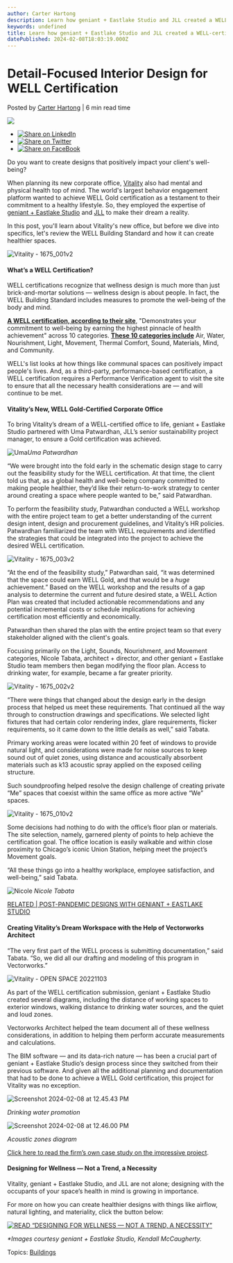 ```yaml
---
author: Carter Hartong
description: Learn how geniant + Eastlake Studio and JLL created a WELL-certified office space for Vitality.
keywords: undefined
title: Learn how geniant + Eastlake Studio and JLL created a WELL-certified office space for Vitality. 
datePublished: 2024-02-08T18:03:19.000Z
---
```

  

# Detail-Focused Interior Design for WELL Certification

 Posted by [Carter Hartong](https://blog.vectorworks.net/author/carter-hartong) | 6 min read time 

![](https://blog.vectorworks.net/hubfs/Blog%20Images/240208_INT%20Vitality/blog-1440x800-3.png) 

* [![Share on LinkedIn](https://2659751.fs1.hubspotusercontent-na1.net/hubfs/2659751/michaelDemo/share-LI.png)](http://www.linkedin.com/shareArticle?mini=true&url=https%3A%2F%2Fblog.vectorworks.net%2Fquick-look-well-certified-corporate-office-design)
* [![Share on Twitter](https://2659751.fs1.hubspotusercontent-na1.net/hubfs/2659751/michaelDemo/share-TW.png)](https://www.twitter.com/share?text=Detail-Focused%20Interior%20Design%20for%20WELL%20Certification&url=https%3A%2F%2Fblog.vectorworks.net%2Fquick-look-well-certified-corporate-office-design&via=PMGTweets)
* [![Share on FaceBook](https://2659751.fs1.hubspotusercontent-na1.net/hubfs/2659751/michaelDemo/share-FB.png)](https://www.facebook.com/sharer/sharer.php?u=https%3A%2F%2Fblog.vectorworks.net%2Fquick-look-well-certified-corporate-office-design)

Do you want to create designs that positively impact your client's well-being?

When planning its new corporate office, [Vitality](https://www.vitalitygroup.com/company/) also had mental and physical health top of mind. The world's largest behavior engagement platform wanted to achieve WELL Gold certification as a testament to their commitment to a healthy lifestyle. So, they employed the expertise of [geniant + Eastlake Studio](https://eastlakestudio.com/) and [JLL](https://www.us.jll.com/en/solutions/sustainability-services?highlight=sustainability) to make their dream a reality.

In this post, you'll learn about Vitality's new office, but before we dive into specifics, let's review the WELL Building Standard and how it can create healthier spaces.

![Vitality - 1675_001v2](https://blog.vectorworks.net/hs-fs/hubfs/Blog%20Images/240208_INT%20Vitality/Vitality%20-%201675_001v2.jpg?width=1440&height=928&name=Vitality%20-%201675_001v2.jpg)

#### What’s a WELL Certification?

WELL certifications recognize that wellness design is much more than just brick-and-mortar solutions — wellness design is about people. In fact, the WELL Building Standard includes measures to promote the well-being of the body and mind.

[**A WELL certification, according to their site**](https://www.wellcertified.com/certification/v2/), "Demonstrates your commitment to well-being by earning the highest pinnacle of health achievement" across 10 categories. [**These 10 categories include**](https://v2.wellcertified.com/en/wellv2/overview) Air, Water, Nourishment, Light, Movement, Thermal Comfort, Sound, Materials, Mind, and Community.

WELL's list looks at how things like communal spaces can positively impact people's lives. And, as a third-party, performance-based certification, a WELL certification requires a Performance Verification agent to visit the site to ensure that all the necessary health considerations are — and will continue to be met.

#### Vitality’s New, WELL Gold-Certified Corporate Office

To bring Vitality’s dream of a WELL-certified office to life, geniant + Eastlake Studio partnered with Uma Patwardhan, JLL’s senior sustainability project manager, to ensure a Gold certification was achieved.

![Uma](https://blog.vectorworks.net/hs-fs/hubfs/Blog%20Images/240208_INT%20Vitality/Uma.jpg?width=500&height=336&name=Uma.jpg)_Uma Patwardhan_

“We were brought into the fold early in the schematic design stage to carry out the feasibility study for the WELL certification. At that time, the client told us that, as a global health and well-being company committed to making people healthier, they’d like their return-to-work strategy to center around creating a space where people wanted to be,” said Patwardhan. 

To perform the feasibility study, Patwardhan conducted a WELL workshop with the entire project team to get a better understanding of the current design intent, design and procurement guidelines, and Vitality’s HR policies. Patwardhan familiarized the team with WELL requirements and identified the strategies that could be integrated into the project to achieve the desired WELL certification.

![Vitality - 1675_003v2](https://blog.vectorworks.net/hs-fs/hubfs/Blog%20Images/240208_INT%20Vitality/Vitality%20-%201675_003v2.jpg?width=1440&height=960&name=Vitality%20-%201675_003v2.jpg)

“At the end of the feasibility study,” Patwardhan said, “it was determined that the space could earn WELL Gold, and that would be a _huge_ achievement.” Based on the WELL workshop and the results of a gap analysis to determine the current and future desired state, a WELL Action Plan was created that included actionable recommendations and any potential incremental costs or schedule implications for achieving certification most efficiently and economically.

Patwardhan then shared the plan with the entire project team so that every stakeholder aligned with the client's goals.

Focusing primarily on the Light, Sounds, Nourishment, and Movement categories, Nicole Tabata, architect + director, and other geniant + Eastlake Studio team members then began modifying the floor plan. Access to drinking water, for example, became a far greater priority.

![Vitality - 1675_002v2](https://blog.vectorworks.net/hs-fs/hubfs/Blog%20Images/240208_INT%20Vitality/Vitality%20-%201675_002v2.jpg?width=1440&height=970&name=Vitality%20-%201675_002v2.jpg)

“There were things that changed about the design early in the design process that helped us meet these requirements. That continued all the way through to construction drawings and specifications. We selected light fixtures that had certain color rendering index, glare requirements, flicker requirements, so it came down to the little details as well,” said Tabata. 

Primary working areas were located within 20 feet of windows to provide natural light, and considerations were made for noise sources to keep sound out of quiet zones, using distance and acoustically absorbent materials such as k13 acoustic spray applied on the exposed ceiling structure.

Such soundproofing helped resolve the design challenge of creating private “Me” spaces that coexist within the same office as more active “We” spaces.

![Vitality - 1675_010v2](https://blog.vectorworks.net/hs-fs/hubfs/Blog%20Images/240208_INT%20Vitality/Vitality%20-%201675_010v2.jpg?width=1440&height=960&name=Vitality%20-%201675_010v2.jpg)

Some decisions had nothing to do with the office’s floor plan or materials. The site selection, namely, garnered plenty of points to help achieve the certification goal. The office location is easily walkable and within close proximity to Chicago’s iconic Union Station, helping meet the project’s Movement goals. 

“All these things go into a healthy workplace, employee satisfaction, and well-being,” said Tabata.

![Nicole](https://blog.vectorworks.net/hs-fs/hubfs/Blog%20Images/240208_INT%20Vitality/Nicole.jpg?width=336&height=336&name=Nicole.jpg) _Nicole Tabata_

[RELATED | POST-PANDEMIC DESIGNS WITH GENIANT + EASTLAKE STUDIO](../../../net/vectorworks/blog/how-wellness-has-become-key-in-post-pandemic-workspaces.html)

#### Creating Vitality’s Dream Workspace with the Help of Vectorworks Architect

“The very first part of the WELL process is submitting documentation,” said Tabata. “So, we did all our drafting and modeling of this program in Vectorworks.”

![Vitality - OPEN SPACE 20221103](https://blog.vectorworks.net/hs-fs/hubfs/Blog%20Images/240208_INT%20Vitality/Vitality%20-%20OPEN%20SPACE%2020221103.jpg?width=1440&height=932&name=Vitality%20-%20OPEN%20SPACE%2020221103.jpg)

As part of the WELL certification submission, geniant + Eastlake Studio created several diagrams, including the distance of working spaces to exterior windows, walking distance to drinking water sources, and the quiet and loud zones.

Vectorworks Architect helped the team document all of these wellness considerations, in addition to helping them perform accurate measurements and calculations.

The BIM software — and its data-rich nature — has been a crucial part of geniant + Eastlake Studio’s design process since they switched from their previous software. And given all the additional planning and documentation that had to be done to achieve a WELL Gold certification, this project for Vitality was no exception.

![Screenshot 2024-02-08 at 12.45.43 PM](https://blog.vectorworks.net/hs-fs/hubfs/Blog%20Images/240208_INT%20Vitality/Screenshot%202024-02-08%20at%2012.45.43%20PM.png?width=1440&height=912&name=Screenshot%202024-02-08%20at%2012.45.43%20PM.png)

_Drinking water promotion_

![Screenshot 2024-02-08 at 12.46.00 PM](https://blog.vectorworks.net/hs-fs/hubfs/Blog%20Images/240208_INT%20Vitality/Screenshot%202024-02-08%20at%2012.46.00%20PM.png?width=1440&height=910&name=Screenshot%202024-02-08%20at%2012.46.00%20PM.png)

_Acoustic zones diagram_

[Click here to read the firm’s own case study on the impressive project](https://eastlakestudio.com/work-vitality).

#### Designing for Wellness — Not a Trend, a Necessity 

Vitality, geniant + Eastlake Studio, and JLL are not alone; designing with the occupants of your space’s health in mind is growing in importance.

For more on how you can create healthier designs with things like airflow, natural lighting, and materiality, click the button below:

[![READ “DESIGNING FOR WELLNESS — NOT A TREND, A NECESSITY”](https://no-cache.hubspot.com/cta/default/3018241/6cd2ac20-3fa1-4f0f-ae8c-75e339ec70f8.png)](https://cta-redirect.hubspot.com/cta/redirect/3018241/6cd2ac20-3fa1-4f0f-ae8c-75e339ec70f8) 

_\*Images courtesy geniant + Eastlake Studio, Kendall McCaugherty._

 Topics: [Buildings](https://blog.vectorworks.net/topic/buildings) 

  
